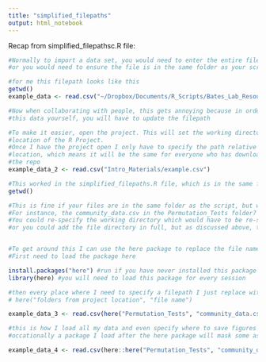 ```yaml
---
title: "simplified_filepaths"
output: html_notebook
---
```


Recap from simplified_filepathsc.R file:

```r
#Normally to import a data set, you would need to enter the entire file path
#or you would need to ensure the file is in the same folder as your script

#for me this filepath looks like this
getwd()
example_data <- read.csv("~/Dropbox/Documents/R_Scripts/Bates_Lab_Resources/Intro_Materials/example.csv")

#Now when collaborating with people, this gets annoying because in order to import
#this data yourself, you will have to update the filepath

#To make it easier, open the project. This will set the working directory to the
#location of the R Project.
#Once I have the project open I only have to specify the path relative to the projects 
#location, which means it will be the same for everyone who has downloaded 
#the repo
example_data_2 <- read.csv("Intro_Materials/example.csv")

#This worked in the simplified_filepaths.R file, which is in the same folder as this .Rmd file, because the .R file used location of the R Project as the working directory. .Rmd files are different and take the location of the .Rmd file you are in to set the working directory.
getwd()

#This is fine if your files are in the same folder as the script, but what if we wanted to load something in a folder outside of the one where this .Rmd script is? 
#For instance, the community_data.csv in the Permutation_Tests folder?
#You could re-specify the working directory which would have to be re-specified for every text chunk
#or you could add the file directory in full, but as discussed above, this does not allow for easy collaboration


#To get around this I can use the here package to replace the file name. This packages use the location of the R Project as the start of the working directory, so you only have to specify the file location in relation to the R Project
#First need to load the package here

install.packages("here") #run if you have never installed this package before
library(here) #you will need to load this package for every session

#then every place where I need to specify a filepath I just replace with 
# here("folders from project location", "file name")

example_data_3 <- read.csv(here("Permutation_Tests", "community_data.csv"))

#this is how I load all my data and even specify where to save figures or cleaned datafiles. 
#occationally a package I load after the here package will mask some aspects and you will get an error. To avoid this I often specify which package the here function is coming from

example_data_4 <- read.csv(here::here("Permutation_Tests", "community_data.csv")) #the here::here specifies that we are using the here function from the here package, so there are no confusions


```

